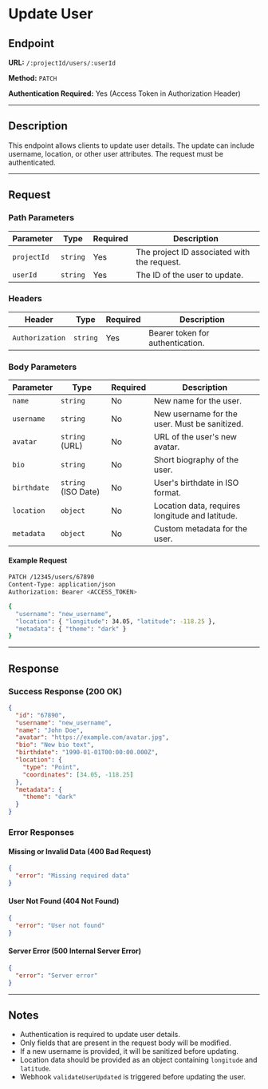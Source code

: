 # Update User

## Endpoint

**URL:** `/:projectId/users/:userId`

**Method:** `PATCH`

**Authentication Required:** Yes (Access Token in Authorization Header)

---

## Description

This endpoint allows clients to update user details. The update can include username, location, or other user attributes. The request must be authenticated.

---

## Request

### Path Parameters

| Parameter   | Type     | Required | Description                                       |
| ----------- | -------- | -------- | ------------------------------------------------- |
| `projectId` | `string` | Yes      | The project ID associated with the request.      |
| `userId`    | `string` | Yes      | The ID of the user to update.                    |

### Headers

| Header          | Type   | Required | Description                                         |
| --------------  | ------ | -------- | --------------------------------------------------- |
| `Authorization` | `string` | Yes      | Bearer token for authentication.                   |

### Body Parameters

| Parameter         | Type                     | Required | Description                                           |
| ----------------- | ------------------------ | -------- | ----------------------------------------------------- |
| `name`           | `string`                  | No       | New name for the user.                               |
| `username`       | `string`                  | No       | New username for the user. Must be sanitized.        |
| `avatar`         | `string` (URL)            | No       | URL of the user's new avatar.                        |
| `bio`            | `string`                  | No       | Short biography of the user.                         |
| `birthdate`      | `string` (ISO Date)       | No       | User's birthdate in ISO format.                      |
| `location`       | `object`                  | No       | Location data, requires longitude and latitude.      |
| `metadata`       | `object`                  | No       | Custom metadata for the user.                        |

#### Example Request

```sh
PATCH /12345/users/67890
Content-Type: application/json
Authorization: Bearer <ACCESS_TOKEN>

{
  "username": "new_username",
  "location": { "longitude": 34.05, "latitude": -118.25 },
  "metadata": { "theme": "dark" }
}
```

---

## Response

### Success Response (200 OK)

```json
{
  "id": "67890",
  "username": "new_username",
  "name": "John Doe",
  "avatar": "https://example.com/avatar.jpg",
  "bio": "New bio text",
  "birthdate": "1990-01-01T00:00:00.000Z",
  "location": {
    "type": "Point",
    "coordinates": [34.05, -118.25]
  },
  "metadata": {
    "theme": "dark"
  }
}
```

### Error Responses

#### Missing or Invalid Data (400 Bad Request)

```json
{
  "error": "Missing required data"
}
```

#### User Not Found (404 Not Found)

```json
{
  "error": "User not found"
}
```

#### Server Error (500 Internal Server Error)

```json
{
  "error": "Server error"
}
```

---

## Notes

- Authentication is required to update user details.
- Only fields that are present in the request body will be modified.
- If a new username is provided, it will be sanitized before updating.
- Location data should be provided as an object containing `longitude` and `latitude`.
- Webhook `validateUserUpdated` is triggered before updating the user.

